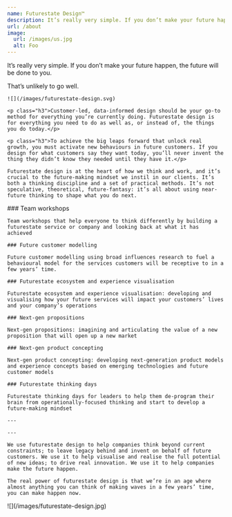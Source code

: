 ```yaml
---
name: Futurestate Design™
description: It’s really very simple. If you don’t make your future happen, the future will be done to you.
url: /about
image:
  url: /images/us.jpg
  alt: Foo
---
```


<Article>
  <Prose>
    <p class="lead">It’s really very simple. If you don’t make your future happen, the future will be done to you.</p>
    <p class="lead">That’s unlikely to go well.</p>

    ![](/images/futurestate-design.svg)

    <p class="h3">Customer-led, data-informed design should be your go-to method for everything you’re currently doing. Futurestate design is for everything you need to do as well as, or instead of, the things you do today.</p>

    <p class="h3">To achieve the big leaps forward that unlock real growth, you must activate new behaviours in future customers. If you design for what customers say they want today, you’ll never invent the thing they didn’t know they needed until they have it.</p>

    Futurestate design is at the heart of how we think and work, and it’s crucial to the future-making mindset we instil in our clients. It’s both a thinking discipline and a set of practical methods. It’s not speculative, theoretical, future-fantasy: it’s all about using near-future thinking to shape what you do next.
  </Prose>
</Article>

<Section name="Some of the ways we use it">
  <Prose>
    ### Team workshops

    Team workshops that help everyone to think differently by building a futurestate service or company and looking back at what it has achieved

    ### Future customer modelling

    Future customer modelling using broad influences research to fuel a behavioural model for the services customers will be receptive to in a few years’ time.

    ### Futurestate ecosystem and experience visualisation

    Futurestate ecosystem and experience visualisation: developing and visualising how your future services will impact your customers’ lives and your company’s operations

    ### Next-gen propositions

    Next-gen propositions: imagining and articulating the value of a new proposition that will open up a new market

    ### Next-gen product concepting

    Next-gen product concepting: developing next-generation product models and experience concepts based on emerging technologies and future customer models

    ### Futurestate thinking days

    Futurestate thinking days for leaders to help them de-program their brain from operationally-focused thinking and start to develop a future-making mindset

    ---

    ---

    We use futurestate design to help companies think beyond current constraints; to leave legacy behind and invent on behalf of future customers. We use it to help visualise and realise the full potential of new ideas; to drive real innovation. We use it to help companies make the future happen.

    The real power of futurestate design is that we’re in an age where almost anything you can think of making waves in a few years’ time, you can make happen now.
  </Prose>
</Section>

<div class="max-w-[80rem] mx-auto">
  ![](/images/futurestate-design.jpg)
</div>
